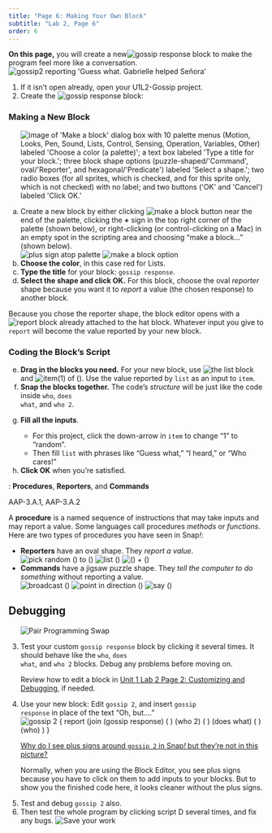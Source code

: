 ```yaml
---
title: "Page 6: Making Your Own Block"
subtitle: "Lab 2, Page 6"
order: 6
---
```


```{=html}
<script type="text/javascript" src="/utilities/gifffer.min.js"></script>
```
```{=html}
<script type="text/javascript">window.onload = function() {Gifffer();}</script>
```
<link rel="stylesheet" type="text/css" href="/css/bjc-gifffer.css">

::: learn
<p><strong>On this page,</strong> you will create a new<img src="/img/1-introduction/gossip-response.png" title="gossip response" alt="gossip response" class="inline"/> block to make the program feel more like a conversation. <br /> <img src="/img/1-introduction/gossip2-reporting.png" title="gossip2 reporting &apos;Guess what. Gabrielle helped Señora&apos;" alt="gossip2 reporting &apos;Guess what. Gabrielle helped Señora&apos;" class="indent"/></p>
:::

::: {#first .forYouToDo}
<ol>

<li>If it isn't open already, open your U1L2-Gossip project.</li>

<li>Create the <img src="/img/1-introduction/gossip-response.png" title="gossip response" alt="gossip response" class="inline"/> block:</li>

</ol>

::: narrower
<h3><strong>Making a New Block</strong></h3>

<ol type="a">

<img src="/img/1-introduction/make-a-block-labeled.png" title="image of &apos;Make a block&apos; dialog box with 10 palette menus (Motion, Looks, Pen, Sound, Lists, Control, Sensing, Operation, Variables, Other) labeled &apos;Choose a color (a palette)&apos;; a text box labeled &apos;Type a title for your block.&apos;; three block shape options (puzzle-shaped/&apos;Command&apos;, oval/&apos;Reporter&apos;, and hexagonal/&apos;Predicate&apos;) labeled &apos;Select a shape.&apos;; two radio boxes (for all sprites, which is checked, and for this sprite only, which is not checked) with no label; and two buttons (&apos;OK&apos; and &apos;Cancel&apos;) labeled &apos;Click OK.&apos;" alt="image of &apos;Make a block&apos; dialog box with 10 palette menus (Motion, Looks, Pen, Sound, Lists, Control, Sensing, Operation, Variables, Other) labeled &apos;Choose a color (a palette)&apos;; a text box labeled &apos;Type a title for your block.&apos;; three block shape options (puzzle-shaped/&apos;Command&apos;, oval/&apos;Reporter&apos;, and hexagonal/&apos;Predicate&apos;) labeled &apos;Select a shape.&apos;; two radio boxes (for all sprites, which is checked, and for this sprite only, which is not checked) with no label; and two buttons (&apos;OK&apos; and &apos;Cancel&apos;) labeled &apos;Click OK.&apos;" class="indent noshadow"/>

<li>Create a new block by either clicking <img src="/img/1-introduction/make-a-block.png" title="make a block button" alt="make a block button" class="inline"/> near the end of the palette, clicking the <b>+</b> sign in the top right corner of the palette (shown below), or right-clicking (or control-clicking on a Mac) in an empty spot in the scripting area and choosing "make a block..." (shown below).<br /> <img src="/img/1-introduction/plus-sign.png" title="plus sign atop palette" alt="plus sign atop palette" class="indent"/> <img src="/img/1-introduction/make-a-block.jpg" title="make a block option" alt="make a block option" class="indent"/></li>

<li><strong>Choose the color</strong>, in this case red for Lists.</li>

<li><strong>Type the title</strong> for your block: <code>gossip response</code>.</li>

<li><strong>Select the shape and click OK.</strong> For this block, choose the oval <em>reporter</em> shape because you want it to <i>report</i> a value (the chosen response) to another block.</li>

</ol>

::: endnote
<p>Because you chose the reporter shape, the block editor opens with a <img src="/img/blocks/report.png" title="report" alt="report" class="inline nopadtb"/> block already attached to the hat block. Whatever input you give to <code>report</code> will become the value reported by your new block.</p>
:::

<h3><strong>Coding the Block's Script</strong></h3>

<ol type="a" start="5">

<li><strong>Drag in the blocks you need.</strong> For your new block, use <img src="/img/1-introduction/list.png" title="the list block" alt="the list block"/> and <img src="/img/1-introduction/item.png" title="item(1) of ()" alt="item(1) of ()"/>. Use the value reported by <code>list</code> as an input to <code>item</code>.</li>

<li><strong>Snap the blocks together.</strong> The code's <em>structure</em> will be just like the code inside <code>who</code>, <code>does what</code>, and <code>who 2</code>. <!--<div class="sidenote">If you forget what's inside <code>who</code>, you can edit it and just leave the editor open for you to see as you work on your new block.  </div>--></li>

<li>

<strong>Fill all the inputs</strong>.

<ul>

<li>For this project, click the down-arrow in <code>item</code> to change "1" to "random".</li>

<li>Then fill <code>list</code> with phrases like "Guess what," "I heard," or "Who cares!"</li>

</ul>

</li>

<li><strong>Click OK</strong> when you're satisfied.</li>

</ol>
:::
:::

::: vocabFullWidth
: <strong>Procedures</strong>, <strong>Reporters</strong>, and <strong>Commands</strong>

::: comment
AAP-3.A.1, AAP-3.A.2
:::

<p>

A <strong>procedure</strong> is a named sequence of instructions that may take inputs and may report a value. Some languages call procedures <em>methods</em> or <em>functions</em>. Here are two types of procedures you have seen in Snap<em>!</em>:

<ul>

<li><strong>Reporters</strong> have an oval shape. They <em>report a value</em>.<br /> <img src="/img/blocks/pick-random-empty-full-size.png" title="pick random () to ()" alt="pick random () to ()" class="indent"/> <img src="/img/blocks/list-full-size.png" title="list ()" alt="list ()" class="indent"/> <img src="/img/1-introduction/plus.png" title="() + ()" alt="() + ()" class="indent"/></li>

<li><strong>Commands</strong> have a jigsaw puzzle shape. They <em>tell the computer to do something</em> without reporting a value.<br /> <img src="/img/blocks/broadcast.png" title="broadcast ()" alt="broadcast ()" class="indent"/> <img src="/img/blocks/point-in-direction-blank.png" title="point in direction ()" alt="point in direction ()" class="indent"/> <img src="/img/blocks/say-empty-full-size.png" title="say ()" alt="say ()" class="indent"/></li>

</ul>

</p>
:::

<h2>Debugging</h2>

::: forYouToDo
<ol start="3">

<img src="/img/icons/pair-programming-swap.png" title="Pair Programming Swap" alt="Pair Programming Swap" class="imageRight"/>

<li>Test your custom <code>gossip response</code> block by clicking it several times. It should behave like the <code>who</code>, <code>does what</code>, and <code>who 2</code> blocks. Debug any problems before moving on.</li>

::: sidenote
Review how to edit a block in <a href="/lab-2/3-customizing.html" title="Customizing and Debugging">Unit 1 Lab 2 Page 2: Customizing and Debugging</a>, if needed.
:::

<li>Use your new block: Edit <code>gossip 2</code>, and insert <code>gossip response</code> in place of the text "Oh, but...."<br /> <img src="/img/1-introduction/gossip2-definition.png" title="gossip 2 {
report (join (gossip response) ( ) (who 2) ( ) (does what) ( ) (who) )
}" alt="gossip 2 {
report (join (gossip response) ( ) (who 2) ( ) (does what) ( ) (who) )
}" class="indent"/></li>

::: endnote
<p><a href="#hint-plus-signs" data-bs-toggle="collapse" title="Why do I see plus signs around gossip2 in Snap! but they're not in this picture?">Why do I see plus signs around <code>gossip 2</code> in Snap<em>!</em> but they're not in this picture?</a></p>

::: {#hint-plus-signs .collapse}
Normally, when you are using the Block Editor, you see plus signs because you have to click on them to add inputs to your blocks. But to show you the finished code here, it looks cleaner without the plus signs.
:::
:::

<li>Test and debug <code>gossip 2</code> also.</li>

<li>Then test the whole program by clicking script D several times, and fix any bugs. <img src="/img/icons/save-mini.png" title="Save your work" alt="Save your work" class="inline nopadtb"/></li>

</ol>
:::

</body>

</html>
